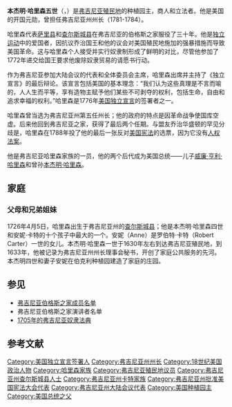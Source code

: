{{Expand language|1=en|time=2020-09-02T14:24:55+00:00}}

{{Infobox officeholder
|name = 本杰明·哈里森五世
|image = Benjamin Harrison V miniature portrait.png
|caption=微型肖像
|order = 第五任
|office = 弗吉尼亚州州长
|term_start = 1781年12月1日
|term_end = 1784年12月1日
|lieutenant =
|predecessor = [[托马斯·尼尔森|托马斯·尼尔森]]
|successor = [[帕特里克·亨利|帕特里克·亨利]]
| office2         = 第三任弗吉尼亚众议院发言人
| term_start2     = 1781年5月7日
| term_end2       = 1781年12月1日
| predecessor2    = [[理查德·亨利·李|理查德·亨利·李]]
| successor2      = [[约翰·泰勒|约翰·泰勒]]
| term_start3     = 1778年5月4日
| term_end3       = 1781年3月1日
| predecessor3    = [[乔治·怀斯|乔治·怀斯]]
| successor3      = 理查德·亨利·李
| office4 = 来自 [[查爾斯城縣_(維吉尼亞州)|查尔斯城县]]的[[弗吉尼亚|弗吉尼亚]]众议院议员
| term_start4 = 1777年5月5日
| term_end4 = 1781年12月1日
| preceded4 = 塞缪尔·哈伍德
| succeeded4 = 威廉·格林·芒福德
|birth_date = {{Birth date|1726|4|5}}
|birth_place = 英属美国[[弗吉尼亚殖民地|弗吉尼亚殖民地]][[查爾斯城縣_(維吉尼亞州)|查尔斯城县]]
|death_date = {{Death date and age|1791|4|24|1726|4|5}}
|death_place = [[美国|美国]][[弗吉尼亚州|弗吉尼亚州]][[查爾斯城縣_(維吉尼亞州)|查尔斯城县]]
| resting_place = 美国弗吉尼亚州[[查爾斯城縣_(維吉尼亞州)|查尔斯城县]][[伯克利种植园|伯克利种植园]]
|party =
|spouse = 伊丽莎白·巴塞特 (1748年结婚)
|issue = [[威廉·亨利·哈里森|威廉]]
|profession = 种植园主，政客，商人
|religion =
|alma_mater =[[威廉与玛丽学院|威廉与玛丽学院]]
|signature = Benjamin Harrison V Signature.svg
|children=8
|parents=[[本杰明·哈里森四世|本杰明·哈里森四世]] <br />安妮·卡特}}

'''本杰明·哈里森五世'''（{{lang-en|Benjamin Harrison V}}，{{bd|1726年|4月5日|1791年|4月24日|catIdx=Benjamin Harrison}}）是[[弗吉尼亚殖民地|弗吉尼亚殖民地]]的种植园主，商人和立法者。他是美国的开国元勋，曾担任弗吉尼亚州州长（1781-1784）。

哈里森代表[[薩里縣_(北卡羅萊納州)|萨里县]]和[[查爾斯城縣_(維吉尼亞州)|查尔斯城县]]在弗吉尼亚的伯格斯之家服役了三十年。他是[[美國革命|独立运动]]中的爱国者，因抗议乔治国王和他的议会对美国殖民地施加的强暴措施而导致美国革命。这与哈里森个人接受并实行奴隶制形成了鲜明的对比，尽管他参加了1772年递交给国王要求他废除奴隶贸易的请愿书行动。

作为弗吉尼亚参加大陆会议的代表和全体委员会主席，哈里森出席并主持了《独立宣言》的最后辩论。该宣言包括美国的基本理念：“我们认为这些真理是不言而喻的，人人生而平等，享有造物主赋予他们某些不可剥夺的权利，包括生命，自由和追求幸福的权利。”哈里森是1776年[[美國獨立宣言|美国独立宣言]]的签署者之一。

哈里森曾当选为弗吉尼亚州第五任州长；他的政府的特点是因革命战争使国库空虚。后来他回到弗吉尼亚之家，获得了最后两个任期。与盟友乔治华盛顿的罕见分歧是，哈里森在1788年投了他的最后一张反对[[美国宪法|美国宪法]]的选票，因为它没有[[人權法案|人权法案]]。

他是弗吉尼亚哈里森家族的一员，他的两个后代成为美国总统——儿子[[威廉·亨利·哈里森|威廉·亨利·哈里森]]和曾孙[[本杰明·哈里森|本杰明·哈里森]]。

== 家庭 ==

=== 父母和兄弟姐妹 ===
1726年4月5日，哈里森出生于弗吉尼亚州的[[查爾斯城縣_(維吉尼亞州)|查尔斯城县]]；他是本杰明·哈里森四世和安妮·卡特的十个孩子中最大的一个。安妮（Anne）是罗伯特·卡特（Robert Carter）一世的女儿。本杰明·哈里森一世于1630年左右到达弗吉尼亚殖民地，到1633年，他被记录为弗吉尼亚州州长理事会秘书，开创了家庭公共服务的先河。本杰明四世和妻子安妮在伯克利种植园建造了家庭的庄园。

== 参见 ==

* [[弗吉尼亚伯格斯之家成员名单|弗吉尼亚伯格斯之家成员名单]]
* 弗吉尼亚伯格斯之家演讲者名单
* [[1705年的弗吉尼亚奴隶法典|1705年的弗吉尼亚奴隶法典]]

== 参考文献 ==
{{Reflist}}
{{弗吉尼亚州州长}}
[[Category:美国独立宣言签署人|Category:美国独立宣言签署人]]
[[Category:弗吉尼亚州州长|Category:弗吉尼亚州州长]]
[[Category:18世纪美国政治人物|Category:18世纪美国政治人物]]
[[Category:哈里森家族|Category:哈里森家族]]
[[Category:弗吉尼亚殖民地议员|Category:弗吉尼亚殖民地议员]]
[[Category:弗吉尼亚州查尔斯城县人士|Category:弗吉尼亚州查尔斯城县人士]]
[[Category:弗吉尼亚州卡特家族|Category:弗吉尼亚州卡特家族]]
[[Category:弗吉尼亚州批准美国宪法大会代表|Category:弗吉尼亚州批准美国宪法大会代表]]
[[Category:弗吉尼亚州大陆会议代表|Category:弗吉尼亚州大陆会议代表]]
[[Category:美国种植园主|Category:美国种植园主]]
[[Category:美国总统之父|Category:美国总统之父]]
